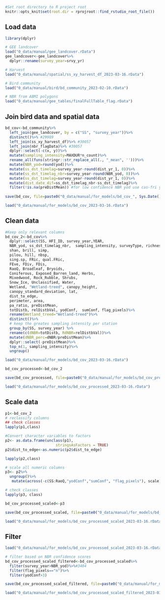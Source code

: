 ```r
#Set root directory to R project root
knitr::opts_knit$set(root.dir = rprojroot::find_rstudio_root_file())
```

## Load data {-}

```r

library(dplyr)

# GEE landcover
load("0_data/manual/gee_landcover.rData")
gee_landcover<-gee_landcover%>%
  dplyr::rename(survey_year=srvy_yr)

# Harvest
load("0_data/manual/spatial/ss_xy_harvest_df_2023-03-16.rData")

# Bird community
load("0_data/manual/bird/bd_community_2023-02-10.rData")

# NBR from ABMI polygons
load("0_data/manual/gee_tables/finalFullTable_flag.rData")

```


## Join bird data and spatial data

```r

bd_cov<-bd_community%>%
  left_join(gee_landcover, by = c("SS", "survey_year"))%>%
  distinct()%>% #29989
  left_join(ss_xy_harvest_df)%>% #30057
  left_join(nbr_flagData)%>% #30057
  dplyr::select(-c(x, y))%>%
  mutate(sampling_intensity=MAXDUR*n_count)%>%
  rename_all(funs(stringr::str_replace_all(., "_mean", '')))%>%
  mutate(NBR_yod=round(yod))%>%
  mutate(ss_dst_timelag=survey_year-round(dist_yr_1, 0))%>%
  mutate(ss_dst_timelag_nbr=survey_year-round(NBR_yod, 0))%>%
  mutate(ss_dst_timelag=survey_year-round(dist_yr_1, 0))%>%
  mutate(dist_date_dif=ss_dst_timelag_nbr-ss_dst_timelag)%>%
  filter(!is.na(preDistMean)) #for low confidence NBR yod use cas-fri yod %>%
  
save(bd_cov, file=paste0("0_data/manual/for_models/bd_cov_", Sys.Date(), ".rData"))

load("0_data/manual/for_models/bd_cov_2023-03-16.rData")
```

## Clean data {-}

```r

#Keep only relevant columns
bd_cov_2<-bd_cov%>%
  dplyr::select(SS, HFI_ID, survey_year,YEAR,  
  NBR_yod, ss_dst_timelag_nbr,  sampling_intensity, surveyType, richness, menhIndx, margIndx,
  shan, brill, simp, 
  pilou, hill, nbsp, 
  sing.sp, FRic, qual.FRic, 
  FEve, FDiv, FDis, 
  RaoQ, Broadleaf, Bryoids, 
  Coniferous, Exposed_Barren_land, Herbs, 
  Mixedwood, Rock_Rubble, Shrubs, 
  Snow_Ice, Unclassified, Water, 
  Wetland, "Wetland-treed", canopy_height, 
  canopy_standard_deviation, lat, 
  dist_to_edge,
  perimeter, area, 
  pa_ratio, preDistMean, 
  totDistb, relDistbVal, yodConf,  sumConf, flag_pixels)%>%
  rename(Wetland_treed="Wetland-treed")%>%
  distinct()%>% 
  # keep the greates sampling intensity per station
  group_by(SS, survey_year) %>% 
  rename(c(dNBR=totDistb, RdNBR=relDistbVal))%>%
  mutate(dNBR_perc=dNBR/preDistMean)%>%
  dplyr::select(-preDistMean)%>%
  top_n(1, sampling_intensity)%>%
  ungroup()

load("0_data/manual/for_models/bd_cov_2023-03-16.rData")

bd_cov_processed<-bd_cov_2

save(bd_cov_processed, file=paste0("0_data/manual/for_models/bd_cov_processed_", Sys.Date(), ".rData"))

load("0_data/manual/for_models/bd_cov_processed_2023-03-16.rData")
```

## Scale data {-}

```r
p1<-bd_cov_2
# reclassify columns 
## check classes
lapply(p1,class)

#Convert character variables to factors
p2<- as.data.frame(unclass(p1),                 
                       stringsAsFactors = TRUE)
p2$dist_to_edge<-as.numeric(p2$dist_to_edge)

lapply(p2,class)

# scale all numeric columns
p3<- p2%>%
  ungroup()%>%
   mutate(across(-c(SS:RaoQ,"yodConf","sumConf", "flag_pixels"), scale))

# check classes
lapply(p3, class)

bd_cov_processed_scaled<-p3

save(bd_cov_processed_scaled, file=paste0("0_data/manual/for_models/bd_cov_processed_scaled_", Sys.Date(), ".rData"))

load("0_data/manual/for_models/bd_cov_processed_scaled_2023-03-16.rData")
```

## Filter {-}
```r
load("0_data/manual/for_models/bd_cov_processed_scaled_2023-03-16.rData")

# filter based on NBR confidence scores
bd_cov_processed_scaled_filtered<-bd_cov_processed_scaled%>%
  filter(survey_year>NBR_yod)%>%#3404
  filter(flag_pixels=="n")%>%
  filter(yodConf>3)

save(bd_cov_processed_scaled_filtered, file=paste0("0_data/manual/for_models/bd_cov_processed_scaled_filtered_", Sys.Date(), ".rData"))

load("0_data/manual/for_models/bd_cov_processed_scaled_filtered_2023-03-16.rData")
```





